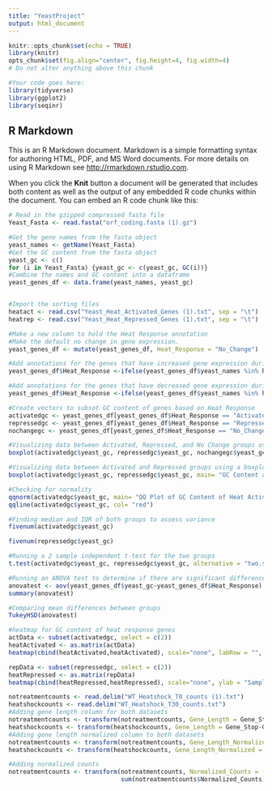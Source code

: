 ```yaml
---
title: "YeastProject"
output: html_document
---
```


```r
knitr::opts_chunk$set(echo = TRUE)
library(knitr)
opts_chunk$set(fig.align="center", fig.height=4, fig.width=4)
# Do not alter anything above this chunk

#Your code goes here:
library(tidyverse)
library(ggplot2)
library(seqinr)
```

## R Markdown

This is an R Markdown document. Markdown is a simple formatting syntax for authoring HTML, PDF, and MS Word documents. For more details on using R Markdown see <http://rmarkdown.rstudio.com>.

When you click the **Knit** button a document will be generated that includes both content as well as the output of any embedded R code chunks within the document. You can embed an R code chunk like this:

```r

# Read in the gzipped compressed fasta file
Yeast_Fasta <- read.fasta("orf_coding.fasta (1).gz")

#Get the gene names from the fasta object
yeast_names <- getName(Yeast_Fasta)
#Get the GC content from the fasta object
yeast_gc <- c()
for (i in Yeast_Fasta) {yeast_gc <- c(yeast_gc, GC(i))}
#Combine the names and GC content into a dataframe
yeast_genes_df <- data.frame(yeast_names, yeast_gc)


#Import the sorting files
heatact <- read.csv("Yeast_Heat_Activated_Genes (1).txt", sep = "\t")
heatrep <- read.csv("Yeast_Heat_Repressed_Genes (1).txt", sep = "\t")

#Make a new column to hold the Heat Response annotation
#Make the default no change in gene expression.
yeast_genes_df <- mutate(yeast_genes_df, Heat_Response = "No_Change")

#Add annotations for the genes that have increased gene expression during heatshock.
yeast_genes_df$Heat_Response <-ifelse(yeast_genes_df$yeast_names %in% heatact$Activated.Genes, "Activated", yeast_genes_df$Heat_Response)

#Add annotations for the genes that have decreased gene expression during heatshock.
yeast_genes_df$Heat_Response <-ifelse(yeast_genes_df$yeast_names %in% heatrep$Repressed.Genes, "Repressed", yeast_genes_df$Heat_Response)

#Create vectors to subset GC content of genes based on Heat Response
activatedgc <- yeast_genes_df[yeast_genes_df$Heat_Response == "Activated", ]
repressedgc <- yeast_genes_df[yeast_genes_df$Heat_Response == "Repressed", ]
nochangegc <- yeast_genes_df[yeast_genes_df$Heat_Response == "No_Change", ]

#Visualizing data between Activated, Repressed, and No Change groups using a boxplot
boxplot(activatedgc$yeast_gc, repressedgc$yeast_gc, nochangegc$yeast_gc, main= "GC Content and Heat Response", col= (c("seagreen3","tomato", "seashell3")), xlab = "Heat Response", ylab = "GC Content (%)", names= c("Activated", "Repressed", "No Change"), cex.axis = 0.9)

#Visualizing data between Activated and Repressed groups using a boxplot
boxplot(activatedgc$yeast_gc, repressedgc$yeast_gc, main= "GC Content and Heat Response of Yeast Genes", xlab= "Heat Response", ylab= "GC Content (%)", names= c("Activated", "Repressed"), col=c('seagreen3', 'tomato'), cex.main = 0.8, cex.axis = 0.9)

#Checking for normality
qqnorm(activatedgc$yeast_gc, main= "QQ Plot of GC Content of Heat Activated Genes", cex.main = 0.8)
qqline(activatedgc$yeast_gc, col= "red")

#Finding median and IQR of both groups to assess variance
fivenum(activatedgc$yeast_gc)

fivenum(repressedgc$yeast_gc)

#Running a 2 sample independent t-test for the two groups
t.test(activatedgc$yeast_gc, repressedgc$yeast_gc, alternative = "two.sided", var.equal = TRUE)

#Running an ANOVA test to determine if there are significant differences between heat response groups
anovatest <- aov(yeast_genes_df$yeast_gc~yeast_genes_df$Heat_Response)
summary(anovatest)

#Comparing mean differences between groups
TukeyHSD(anovatest)

#heatmap for GC content of heat response genes
actData <- subset(activatedgc, select = c(2))
heatActivated <- as.matrix(actData)
heatmap(cbind(heatActivated,heatActivated), scale="none", labRow = "", labCol = "", ylab = "Sample Genes", xlab = "Heat Activated", main = "Hierarchically Clustered")

repData <- subset(repressedgc, select = c(2))
heatRepressed <- as.matrix(repData)
heatmap(cbind(heatRepressed,heatRepressed), scale="none", ylab = "Sample Genes", labRow = "", labCol = "", xlab = "Heat Repressed", main = "Hierarchically Clustered")

notreatmentcounts <- read.delim("WT_Heatshock_T0_counts (1).txt")
heatshockcounts <- read.delim("WT_Heatshock_T30_counts.txt")
#Adding gene length column for both datasets
notreatmentcounts <- transform(notreatmentcounts, Gene_Length = Gene_Stop-Gene_Start)
heatshockcounts <- transform(heatshockcounts, Gene_Length = Gene_Stop-Gene_Start)
#Adding gene length normalized column to both datasets
notreatmentcounts <- transform(notreatmentcounts, Gene_Length_Normalized = Count/Gene_Length)
heatshockcounts <- transform(heatshockcounts, Gene_Length_Normalized = Count/Gene_Length)

#Adding normalized counts
notreatmentcounts <- transform(notreatmentcounts, Normalized_Counts = (Gene_Length_Normalized/sum(notreatmentcounts$Gene_Length_Normalized)))
                               sum(notreatmentcounts$Normalized_Counts)

```




